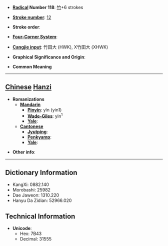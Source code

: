 * '''[[Wiktionary:Chinese radical index| Radical]] Number 118''': [[Wiktionary:Chinese radical index 竹|竹]]+6 strokes

* '''[[Wiktionary:Chinese total strokes index|Stroke number]]''': [[Wiktionary:Chinese total strokes index 12|12]]

* '''Stroke order''': 

* '''[[Wiktionary:Chinese four corner index|Four-Corner System]]''': 

* '''[[Wiktionary:Chinese Cangjie index|Cangjie input]]''': 竹田大 (HWK), X竹田大 (XHWK)

* '''Graphical Significance and Origin''': 

* '''Common Meaning'''

----

== [[Chinese]] [[Hanzi]] ==

* '''Romanizations'''
** '''[[Mandarin]]'''
*** '''[[Pinyin]]''': yīn (yin1)
*** '''[[Wade-Giles]]''': yin<sup>1</sup>
*** '''[[Yale]]''': 
** '''[[Cantonese]]'''
*** '''[[Jyutping]]''':
*** '''[[Penkyamp]]''': 
*** '''[[Yale]]''': 

* '''Other info''': 

----

== Dictionary Information ==

* KangXi: 0882.140
* Morobashi: 25982
* Dae Jaweon: 1310.220
* Hanyu Da Zidian: 52966.020

== Technical Information ==

* '''Unicode''':
** Hex: 7B43
** Decimal: 31555